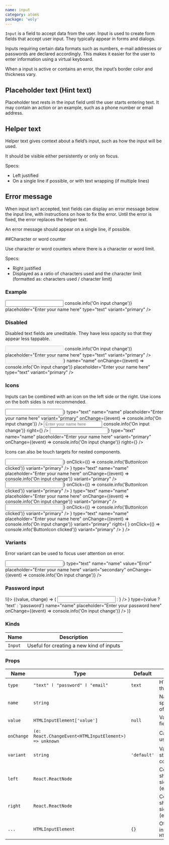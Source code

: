 ```yaml
---
name: input
category: atoms
package: 'woly'
---
```





`Input` is a field to accept data from the user. Input is used to create form fields that accept user input.
They typically appear in forms and dialogs.

Inputs requiring certain data formats such as numbers, e-mail addresses or passwords are declared accordingly. 
This makes it easier for the user to enter information using a virtual keyboard.

When a input is active or contains an error, the input’s border color and thickness vary.

## Placeholder text (Hint text)

Placeholder text rests in the input field until the user starts entering text. 
It may contain an action or an example, such as a phone number or email address.

## Helper text

Helper text gives context about a field’s input, such as how the input will be used.

It should be visible either persistently or only on focus.

Specs:

- Left justified
- On a single line if possible, or with text wrapping (if multiple lines)


## Error message

When input isn’t accepted, text fields can display an error message below the input line, with instructions on how to fix the error. 
Until the error is fixed, the error replaces the helper text.

An error message should appear on a single line, if possible.

##Character or word counter

Use character or word counters where there is a character or word limit.

Specs:

- Right justified
- Displayed as a ratio of characters used and the character limit (formatted as: characters used / character limit)


### Example

<Playground>
  <Input
    name="name"
    onChange={(event) => console.info('On input change')}
    placeholder="Enter your name here"
    type="text"
    variant="primary"
  />
</Playground>

### Disabled

Disabled text fields are uneditable. They have less opacity so that they appear less tappable.

<Playground>
  <Input
    disabled
    name="name"
    onChange={(event) => console.info('On input change')}
    placeholder="Enter your name here"
    type="text"
    variant="primary"
  />
</Playground>

<Playground>
  <Input
    disabled
    left={<InfoIcon />}
    name="name"
    onChange={(event) => console.info('On input change')}
    placeholder="Enter your name here"
    type="text"
    variant="primary"
  />
</Playground>

### Icons 

Inputs can be combined with an icon on the left side or the right. Use icons on the both sides is not recommended.

<Playground>
  <Input
    left={<InfoIcon />}
    type="text"
    name="name"
    placeholder="Enter your name here"
    variant="primary"
    onChange={(event) => console.info('On input change')}
  />
</Playground>

<Playground>
  <Input
    type="text"
    name="name"
    placeholder="Enter your name here"
    variant="primary"
    onChange={(event) => console.info('On input change')}
    right={<InfoIcon />}
  />
</Playground>

<Playground>
  <Input
    left={<InfoIcon />}
    type="text"
    name="name"
    placeholder="Enter your name here"
    variant="primary"
    onChange={(event) => console.info('On input change')}
    right={<InfoIcon />}
  />
</Playground>

Icons can also be touch targets for nested components. 

<Playground>
  <Input 
    left={
      <ButtonIcon
        icon={<InfoIcon />}
        onClick={() => console.info('ButtonIcon clicked')}
        variant="primary"
      />
    }
    type="text"
    name="name"
    placeholder="Enter your name here"
    onChange={(event) => console.info('On input change')}
    variant="primary"
  />
</Playground>
<Playground>
  <Input 
    right={
      <ButtonIcon
        icon={<InfoIcon />}
        onClick={() => console.info('ButtonIcon clicked')}
        variant="primary"
      />
    }
    type="text"
    name="name"
    placeholder="Enter your name here"
    onChange={(event) => console.info('On input change')}
    variant="primary"
  />
</Playground>
<Playground>
   <Input 
    left={
      <ButtonIcon
        icon={<InfoIcon />}
        onClick={() => console.info('ButtonIcon clicked')}
        variant="primary"
      />
    }
    type="text"
    name="name"
    placeholder="Enter your name here"
    onChange={(event) => console.info('On input change')}
    variant="primary"
    right={
      <ButtonIcon
        icon={<InfoIcon />}
        onClick={() => console.info('ButtonIcon clicked')}
        variant="primary"
      />
    }
  />
</Playground>

### Variants

Error variant can be used to focus user attention on error.

<Playground>
  <Input
    variant="error"
    left={<InfoIcon />}
    type="text"
    name="name"
    value="Error"
    placeholder="Enter your name here"
    variant="secondary"
    onChange={(event) => console.info('On input change')}
  />
</Playground>

### Password input
<Playground>
 <State initial={false} change={(i) => !i}>
    {(value, change) => (
      <Input
        right={
          <ButtonIcon
            onClick={change}
            icon={value ? <ClosedEyeIcon/> : <OpenedEyeIcon/>}
          />
        }
        type={value ? 'text' : 'password'}
        name="name"
        placeholder="Enter your password here"
        onChange={(event) => console.info('On input change')}
      />
  )}
  </State>
</Playground>

### Kinds

| Name    | Description                              |
| ------- | ---------------------------------------- |
| `Input` | Useful for creating a new kind of inputs |

### Props

| Name       | Type                                                  | Default     | Description                                                 |
| ---------- | ----------------------------------------------------- | ----------- | ----------------------------------------------------------- |
| `type`     | `"text" ӏ "password" ӏ "email"`                       | `text`      | HTML type of the input                                      |
| `name`     | `string`                                              |             | Name attribute specifies a name of the input                |
| `value`    | `HTMLInputElement['value']`                           | `null`      | Value of input field                                        |
| `onChange` | `(e: React.ChangeEvent<HTMLInputElement>) => unknown` |             | Callback when user input                                    |
| `variant`  | `string`                                              | `'default'` | Variant prop to style Input component                       |
| `left`     | `React.ReactNode`                                     |             | Component to show on the left side of the text (ex.: Icon)  |
| `right`    | `React.ReactNode`                                     |             | Component to show on the right side of the text (ex.: Icon) |
| `...`      | `HTMLInputElement`                                    | `{}`        | Other props are inherited from `HTMLInputElement`           |
